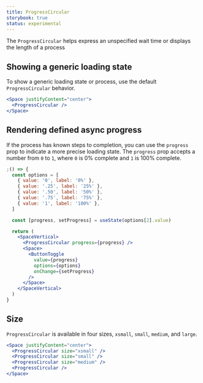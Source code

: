 ```yaml
---
title: ProgressCircular
storybook: true
status: experimental
---
```


The `ProgressCircular` helps express an unspecified wait time or displays the length of a process

## Showing a generic loading state

To show a generic loading state or process, use the default `ProgressCircular` behavior.

```jsx
<Space justifyContent="center">
  <ProgressCircular />
</Space>
```

## Rendering defined async progress

If the process has known steps to completion, you can use the `progress` prop to indicate a more precise loading state. The `progress` prop accepts a number from `0` to `1`, where `0` is 0% complete and `1` is 100% complete.

```jsx
;() => {
  const options = [
    { value: '0', label: '0%' },
    { value: '.25', label: '25%' },
    { value: '.50', label: '50%' },
    { value: '.75', label: '75%' },
    { value: '1', label: '100%' },
  ]

  const [progress, setProgress] = useState(options[2].value)

  return (
    <SpaceVertical>
      <ProgressCircular progress={progress} />
      <Space>
        <ButtonToggle
          value={progress}
          options={options}
          onChange={setProgress}
        />
      </Space>
    </SpaceVertical>
  )
}
```

## Size

`ProgressCircular` is available in four sizes, `xsmall`, `small`, `medium`, and `large`.

```jsx
<Space justifyContent="center">
  <ProgressCircular size="xsmall" />
  <ProgressCircular size="small" />
  <ProgressCircular size="medium" />
  <ProgressCircular />
</Space>
```
